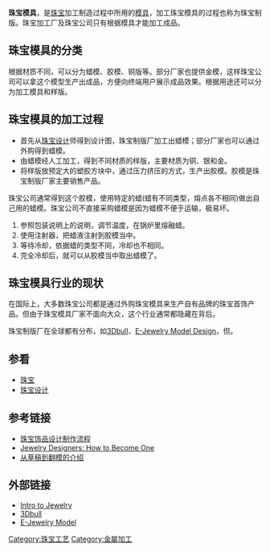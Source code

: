 '''珠宝模具'''，是[[珠宝|珠宝]]加工制造过程中所用的[[模具|模具]]，加工珠宝模具的过程也称为珠宝制版。珠宝加工厂及珠宝公司只有根据模具才能加工成品。

== 珠宝模具的分类 ==
根据材质不同，可以分为蜡模、胶模、铜版等。部分厂家也提供金模，这样珠宝公司可以拿这个模型生产出成品，方便向终端用户展示成品效果。根据用途还可以分为加工模具和样版。

== 珠宝模具的加工过程 ==
* 首先从[[珠宝设计|珠宝设计]]师得到设计图，珠宝制版厂加工出蜡模；部分厂家也可以通过外购得到蜡模。
* 由蜡模经人工加工，得到不同材质的样版，主要材质为铜、银和金。
* 将样版放预定大的塑胶方块中，通过压力挤压的方式，生产出胶模。胶模是珠宝制版厂家主要销售产品。

珠宝公司通常得到这个胶模，使用特定的蜡(蜡有不同类型，熔点各不相同)做出自己用的蜡模。珠宝公司不直接采购蜡模是因为蜡模不便于运输，极易坏。
# 参照包装说明上的说明，调节温度，在锅炉里熔融蜡。
# 使用注射器，把蜡液注射到胶模当中。
# 等待冷却，依据蜡的类型不同，冷却也不相同。
# 完全冷却后，就可以从胶模当中取出蜡模了。

== 珠宝模具行业的现状 ==
在国际上，大多数珠宝公司都是通过外购珠宝模具来生产自有品牌的珠宝首饰产品。但由于珠宝模具厂家不面向大众，这个行业通常都隐藏在背后。

珠宝制版厂在全球都有分布，如[[3Dbull|3Dbull]]、[[E-Jewelry_Model_Design|E-Jewelry Model Design]]，但{{Fact|性价比较高的厂家大多集中在中国和东南亚|time=2013-05-19}}。

== 参看 ==
*[[珠宝|珠宝]]
*[[珠宝设计|珠宝设计]]

== 参考链接 ==
*[https://web.archive.org/web/20130808052516/http://www.mrmu.com.tw/2009/11/05/%E7%8F%A0%E5%AF%B6%E9%A3%BE%E5%93%81%E8%A8%AD%E8%A8%88%E8%A3%BD%E4%BD%9C%E6%B5%81%E7%A8%8B/ 珠宝饰品设计制作流程]
* [http://www.myjewelrybox.com/articles/jewelry+designers+how+to+become+one/ Jewelry Designers: How to Become One] {{Wayback|url=http://www.myjewelrybox.com/articles/jewelry+designers+how+to+become+one/ |date=20130506034653 }}
* [https://web.archive.org/web/20120414114716/http://www.randdjewelers.com/custom_jewelry_sketches.htm 从草稿到翻模的介绍]

== 外部链接 ==
* [http://www.3rdward.com/3rdwardclasses/intro-to-jewelry-silversmithing.html Intro to Jewelry] {{Wayback|url=http://www.3rdward.com/3rdwardclasses/intro-to-jewelry-silversmithing.html |date=20120906091647 }}
* [https://web.archive.org/web/20170726230545/http://www.3dbull.com/ 3Dbull]
* [https://web.archive.org/web/20141217074720/http://ejewelrymodel.com/ E-Jewelry Model]

[[Category:珠宝工艺|Category:珠宝工艺]]
[[Category:金屬加工|Category:金屬加工]]